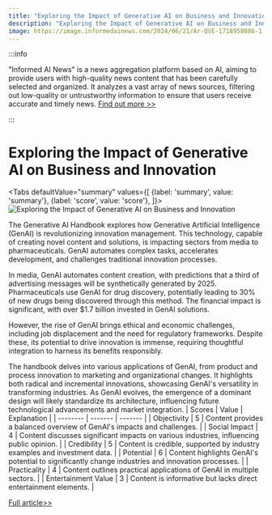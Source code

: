 ```yaml
---
title: "Exploring the Impact of Generative AI on Business and Innovation"
description: "Exploring the Impact of Generative AI on Business and Innovation"
image: https://image.informedainews.com/2024/06/21/Ar-QVE-1718958086-1.jpg
---
```



:::info

"Informed AI News" is a news aggregation platform based on AI, aiming to provide users with high-quality news content that has been carefully selected and organized. It analyzes a vast array of news sources, filtering out low-quality or untrustworthy information to ensure that users receive accurate and timely news.  [Find out more >>](/)

:::

# Exploring the Impact of Generative AI on Business and Innovation


<Tabs
	defaultValue="summary"
	values={[
	{label: 'summary', value: 'summary'},
	{label: 'score', value: 'score'},
]}>
<TabItem value="summary">
<img
  src="https://image.informedainews.com/2024/06/21/Ar-QVE-1718958086-1.jpg"
  alt="Exploring the Impact of Generative AI on Business and Innovation"
/>



The Generative AI Handbook explores how Generative Artificial Intelligence (GenAI) is revolutionizing innovation management. This technology, capable of creating novel content and solutions, is impacting sectors from media to pharmaceuticals. GenAI automates complex tasks, accelerates development, and challenges traditional innovation processes.

In media, GenAI automates content creation, with predictions that a third of advertising messages will be synthetically generated by 2025. Pharmaceuticals use GenAI for drug discovery, potentially leading to 30% of new drugs being discovered through this method. The financial impact is significant, with over $1.7 billion invested in GenAI solutions.

However, the rise of GenAI brings ethical and economic challenges, including job displacement and the need for regulatory frameworks. Despite these, its potential to drive innovation is immense, requiring thoughtful integration to harness its benefits responsibly.

The handbook delves into various applications of GenAI, from product and process innovation to marketing and organizational changes. It highlights both radical and incremental innovations, showcasing GenAI's versatility in transforming industries. As GenAI evolves, the emergence of a dominant design will likely standardize its architecture, influencing future technological advancements and market integration.
</TabItem>
<TabItem value="score">
	| Scores     | Value   | Explanation |
	| -------- | ------- | ------- |
	| Objectivity  | 5    | Content provides a balanced overview of GenAI's impacts and challenges.    |
	| Social Impact | 4     | Content discusses significant impacts on various industries, influencing public opinion.    |
	| Credibility    | 5    | Content is credible, supported by industry examples and investment data.    |
	| Potential    | 6    | Content highlights GenAI's potential to significantly change industries and innovation processes.    |
	| Practicality    | 4    | Content outlines practical applications of GenAI in multiple sectors.    |
	| Entertainment Value    | 3    | Content is informative but lacks direct entertainment elements.    |
</TabItem>
</Tabs>

[Full article>>](https://www.freecodecamp.org/news/generative-ai-handbook/)
